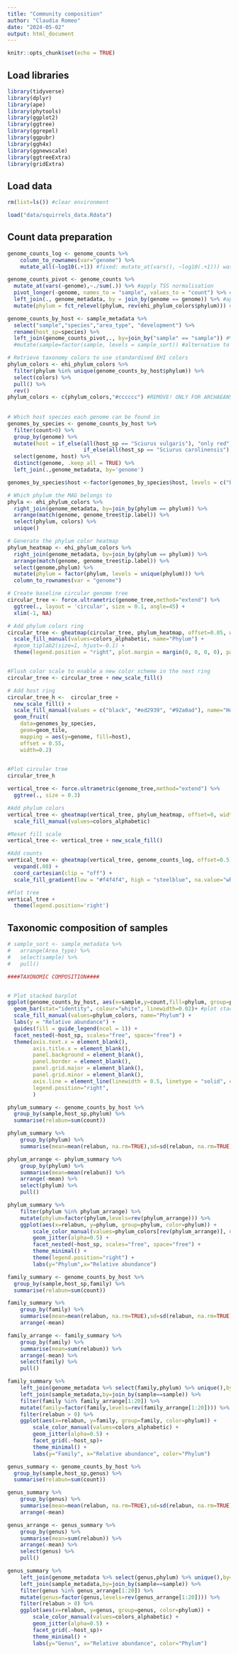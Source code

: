 ```yaml
---
title: "Community composition"
author: "Claudia Romeo"
date: "2024-05-02"
output: html_document
---
```


```r
knitr::opts_chunk$set(echo = TRUE)
```

## Load libraries
```r
library(tidyverse)
library(dplyr)
library(ape)
library(phytools)
library(ggplot2)
library(ggtree)
library(ggrepel)
library(ggpubr)
library(ggh4x)
library(ggnewscale)
library(ggtreeExtra)
library(gridExtra)

```

## Load data

```r

rm(list=ls()) #clear environment

load("data/squirrels_data.Rdata")
```

## Count data preparation

```r

genome_counts_log <- genome_counts %>% 
    column_to_rownames(var="genome") %>%
    mutate_all(~log10(.+1)) #fixed: mutate_at(vars(), ~log10(.+1))) was not working

genome_counts_pivot <- genome_counts %>%
  mutate_at(vars(-genome),~./sum(.)) %>% #apply TSS normalisation
  pivot_longer(-genome, names_to = "sample", values_to = "count") %>% #reduce to minimum number of columns
  left_join(., genome_metadata, by = join_by(genome == genome)) %>% #append taxonomy
  mutate(phylum = fct_relevel(phylum, rev(ehi_phylum_colors$phylum))) #sort phyla by taxonomy

genome_counts_by_host <- sample_metadata %>%
  select("sample","species","area_type", "development") %>%
  rename(host_sp=species) %>%
  left_join(genome_counts_pivot,., by=join_by("sample" == "sample")) #%>%
  #mutate(sample=factor(sample, levels = sample_sort)) #alternative to join: sorting by area_type

# Retrieve taxonomy colors to use standardised EHI colors
phylum_colors <- ehi_phylum_colors %>%
  filter(phylum %in% unique(genome_counts_by_host$phylum)) %>%
  select(colors) %>%
  pull() %>%
  rev()
phylum_colors <- c(phylum_colors,"#cccccc") #REMOVE! ONLY FOR ARCHAEANS
  
  
# Which host species each genome can be found in
genomes_by_species <- genome_counts_by_host %>%
  filter(count>0) %>%
  group_by(genome) %>%
  mutate(host = if_else(all(host_sp == "Sciurus vulgaris"), "only red",
                        if_else(all(host_sp == "Sciurus carolinensis"), "only grey", "both"))) %>%
  select(genome, host) %>%
  distinct(genome, .keep_all = TRUE) %>%
  left_join(.,genome_metadata, by='genome')

genomes_by_species$host <-factor(genomes_by_species$host, levels = c("both", "only red", "only grey"))


```

```r

# Which phylum the MAG belongs to
phyla <- ehi_phylum_colors %>%
  right_join(genome_metadata, by=join_by(phylum == phylum)) %>%
  arrange(match(genome, genome_tree$tip.label)) %>%
  select(phylum, colors) %>%
  unique()

# Generate the phylum color heatmap
phylum_heatmap <- ehi_phylum_colors %>%
  right_join(genome_metadata, by=join_by(phylum == phylum)) %>%
  arrange(match(genome, genome_tree$tip.label)) %>%
  select(genome,phylum) %>%
  mutate(phylum = factor(phylum, levels = unique(phylum))) %>%
  column_to_rownames(var = "genome")

# Create baseline circular genome tree
circular_tree <- force.ultrametric(genome_tree,method="extend") %>%
  ggtree(., layout = 'circular', size = 0.1, angle=45) +
  xlim(-1, NA)

# Add phylum colors ring
circular_tree <- gheatmap(circular_tree, phylum_heatmap, offset=0.05, width=0.2, colnames=FALSE) +
  scale_fill_manual(values=colors_alphabetic, name="Phylum") +
  #geom_tiplab2(size=1, hjust=-0.1) +
  theme(legend.position = "right", plot.margin = margin(0, 0, 0, 0), panel.margin = margin(0, 0, 0, 0))


#Flush color scale to enable a new color scheme in the next ring
circular_tree <- circular_tree + new_scale_fill()

# Add host ring
circular_tree_h <-  circular_tree +
  new_scale_fill() +
  scale_fill_manual(values = c("black", "#ed2939", "#92a0ad"), name="Host\nspecies") + #"#cc3333", "#999999"
  geom_fruit(
    data=genomes_by_species,
    geom=geom_tile,
    mapping = aes(y=genome, fill=host),
    offset = 0.55,
    width=0.2)
  

#Plot circular tree
circular_tree_h

```




```r

vertical_tree <- force.ultrametric(genome_tree,method="extend") %>%
  ggtree(., size = 0.3)

#Add phylum colors
vertical_tree <- gheatmap(vertical_tree, phylum_heatmap, offset=0, width=0.1, colnames=FALSE, color=NA) +
  scale_fill_manual(values=colors_alphabetic)

#Reset fill scale
vertical_tree <- vertical_tree + new_scale_fill()

#Add counts
vertical_tree <- gheatmap(vertical_tree, genome_counts_log, offset=0.5, width=3.5, color=NA, colnames=FALSE) + #, colnames_angle=90, font.size=2, colnames_position="top", colnames_offset_y = 9
  vexpand(.08) +
  coord_cartesian(clip = "off") +
  scale_fill_gradient(low = "#f4f4f4", high = "steelblue", na.value="white")

#Plot tree
vertical_tree +
  theme(legend.position='right')
```



## Taxonomic composition of samples


```r

# sample_sort <- sample_metadata %>%
#   arrange(Area_type) %>%
#   select(sample) %>%
#   pull()

####TAXONOMIC COMPOSITION####


# Plot stacked barplot
ggplot(genome_counts_by_host, aes(x=sample,y=count,fill=phylum, group=phylum))+ #grouping enables keeping the same sorting of taxonomic units
  geom_bar(stat="identity", colour="white", linewidth=0.02)+ #plot stacked bars with white borders
  scale_fill_manual(values=phylum_colors, name="Phylum") +
  labs(y = "Relative abundance") +
  guides(fill = guide_legend(ncol = 1)) +
  facet_nested(~host_sp, scales="free", space="free") +
  theme(axis.text.x = element_blank(),
        axis.title.x = element_blank(),
        panel.background = element_blank(),
        panel.border = element_blank(),
        panel.grid.major = element_blank(),
        panel.grid.minor = element_blank(),
        axis.line = element_line(linewidth = 0.5, linetype = "solid", colour = "black"),
        legend.position="right",
        )
```

```r
phylum_summary <- genome_counts_by_host %>%
  group_by(sample,host_sp,phylum) %>%
  summarise(relabun=sum(count))

phylum_summary %>%
    group_by(phylum) %>%
    summarise(mean=mean(relabun, na.rm=TRUE),sd=sd(relabun, na.rm=TRUE)) 

phylum_arrange <- phylum_summary %>%
    group_by(phylum) %>%
    summarise(mean=mean(relabun)) %>%
    arrange(-mean) %>%
    select(phylum) %>%
    pull()

phylum_summary %>%
    filter(phylum %in% phylum_arrange) %>%
    mutate(phylum=factor(phylum,levels=rev(phylum_arrange))) %>%
    ggplot(aes(x=relabun, y=phylum, group=phylum, color=phylum)) +
        scale_color_manual(values=phylum_colors[rev(phylum_arrange)], name="Phylum") +
        geom_jitter(alpha=0.5) + 
        facet_nested(~host_sp, scales="free", space="free") +
        theme_minimal() + 
        theme(legend.position="right") +
        labs(y="Phylum",x="Relative abundance")

```
```r
family_summary <- genome_counts_by_host %>%
  group_by(sample,host_sp,family) %>%
  summarise(relabun=sum(count))

family_summary %>%
    group_by(family) %>%
    summarise(mean=mean(relabun, na.rm=TRUE),sd=sd(relabun, na.rm=TRUE)) %>%
    arrange(-mean)

family_arrange <- family_summary %>%
    group_by(family) %>%
    summarise(mean=sum(relabun)) %>%
    arrange(-mean) %>%
    select(family) %>%
    pull()

family_summary %>%
    left_join(genome_metadata %>% select(family,phylum) %>% unique(),by=join_by(family==family)) %>%
    left_join(sample_metadata,by=join_by(sample==sample)) %>%
    filter(family %in% family_arrange[1:20]) %>%
    mutate(family=factor(family,levels=rev(family_arrange[1:20]))) %>%
    filter(relabun > 0) %>%
    ggplot(aes(x=relabun, y=family, group=family, color=phylum)) +
        scale_color_manual(values=colors_alphabetic) +
        geom_jitter(alpha=0.5) + 
        facet_grid(.~host_sp)+
        theme_minimal() + 
        labs(y="Family", x="Relative abundance", color="Phylum")
```
```r
genus_summary <- genome_counts_by_host %>%
  group_by(sample,host_sp,genus) %>%
  summarise(relabun=sum(count))

genus_summary %>%
    group_by(genus) %>%
    summarise(mean=mean(relabun, na.rm=TRUE),sd=sd(relabun, na.rm=TRUE)) %>%
    arrange(-mean)

genus_arrange <- genus_summary %>%
    group_by(genus) %>%
    summarise(mean=sum(relabun)) %>%
    arrange(-mean) %>%
    select(genus) %>%
    pull()

genus_summary %>%
    left_join(genome_metadata %>% select(genus,phylum) %>% unique(),by=join_by(genus==genus)) %>%
    left_join(sample_metadata,by=join_by(sample==sample)) %>%
    filter(genus %in% genus_arrange[1:20]) %>%
    mutate(genus=factor(genus,levels=rev(genus_arrange[1:20]))) %>%
    filter(relabun > 0) %>%
    ggplot(aes(x=relabun, y=genus, group=genus, color=phylum)) +
        scale_color_manual(values=colors_alphabetic) +
        geom_jitter(alpha=0.5) + 
        facet_grid(.~host_sp)+
        theme_minimal() + 
        labs(y="Genus", x="Relative abundance", color="Phylum")
```
